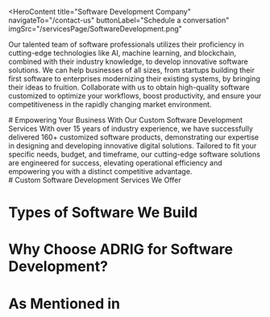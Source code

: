 <HeroContent
  title="Software Development Company"
  navigateTo="/contact-us"
  buttonLabel="Schedule a conversation"
  imgSrc="/servicesPage/SoftwareDevelopment.png"
>
  Our talented team of software professionals utilizes their proficiency in
  cutting-edge technologies like AI, machine learning, and blockchain, combined
  with their industry knowledge, to develop innovative software solutions. We
  can help businesses of all sizes, from startups building their first software
  to enterprises modernizing their existing systems, by bringing their ideas to
  fruition. Collaborate with us to obtain high-quality software customized to
  optimize your workflows, boost productivity, and ensure your competitiveness
  in the rapidly changing market environment.
</HeroContent>

<ClientCompaniesComponent />

<CountUpAnimationContainer />

<div className="w-full flex flex-col items-center justify-center text-center">
  # Empowering Your Business With Our Custom Software Development Services With
  over 15 years of industry experience, we have successfully delivered 160+
  customized software products, demonstrating our expertise in designing and
  developing innovative digital solutions. Tailored to fit your specific needs,
  budget, and timeframe, our cutting-edge software solutions are engineered for
  success, elevating operational efficiency and empowering you with a distinct
  competitive advantage.
</div>

<div className="w-full text-center">
  # Custom Software Development Services We Offer
</div>

<section className="grid grid-cols-2 gap-10 w-full py-16">
  <section className="w-full col-span-1 cursor-pointer">
    <ServiceCard
      service={{
        id: 1,
        image: "/servicesPage/SoftwareConsulting1.svg",
        title: "Software Consulting",
        description:
          "At ADRIG, we offer extensive software consulting services. We assess your business requirements and obstacles, devise solutions, and suggest an appropriate technology stack. Our specialists assist you throughout the process, from attracting users to generating revenue, devising growth strategies across AI, Blockchain, and IoT. Collaborate with us to turn your ideas into tangible results, guiding your project to success with strategic technological insights and development proficiency.",
        urlPath: "",
      }}
    />
  </section>
  <section className="w-full col-span-1 cursor-pointer">
    <ServiceCard
      service={{
        id: 2,
        image: "/servicesPage/PoCandMVPDevelopment.svg",
        title: "PoC and MVP Development",
        description:
          "Our experienced team is adept at developing Proof of Concepts (PoCs) that validate the viability of your software ideas by showcasing crucial functionalities in a simple format. Furthermore, we create Minimum Viable Products (MVPs) that provide essential features to meet the core needs of your users, enabling you to launch your software product rapidly and collect valuable user feedback for future improvements. This methodology helps you reduce risk and expedite the launch of your software solutions.",
        urlPath: "",
      }}
    />
  </section>
  <section className="w-full col-span-1 cursor-pointer">
    <ServiceCard
      service={{
        id: 3,
        image: "/servicesPage/DesignandArchitecture.svg",
        title: "UX/UI Design",
        description:
          "Our approach to UX/UI design starts by analyzing your target users and their requirements, then transforming those insights into visually captivating and easy-to-use interfaces. Paying close attention to detail and adhering to usability best practices, we create designs that embody your brand identity and improve user satisfaction. Whether you're building a web app or desktop software, our UX/UI design services are customized to elevate your software and boost user engagement.",
        urlPath: "",
      }}
    />
  </section>
  <section className="w-full col-span-1 cursor-pointer">
    <ServiceCard
      service={{
        id: 4,
        image: "/servicesPage/CustomBlockchainDevelopment1.svg",
        title: "AI Software Development",
        description:
          "We specialize in designing and implementing personalized AI software solutions that are tailored to your specific needs. With expertise spanning different AI disciplines, such as natural language processing, machine learning, and computer vision, we excel at developing a wide range of software applications to address the diverse needs of various industries. Our reliable software solutions are packed with features that are designed to boost operational efficiency, support informed decision-making, and promote innovation.",
        urlPath: "",
      }}
    />
  </section>
  <section className="w-full col-span-1 cursor-pointer">
    <ServiceCard
      service={{
        id: 5,
        image: "/servicesPage/StrategicConsulting1.svg",
        title: "Generative AI Software Development",
        description:
          "We create GenAI software solutions for a diverse range of applications across multiple sectors, from conversational chatbots to recommendation engines and predictive analytics tools. Our intelligent and flexible generative AI solutions, which are built upon foundational models like GPT-4, LLaMA, and PaLM 2, empower businesses to optimize their operations, improve their decision-making capabilities, and provide personalized experiences to their customers.",
        urlPath: "",
      }}
    />
  </section>
  <section className="w-full col-span-1 cursor-pointer">
    <ServiceCard
      service={{
        id: 6,
        image: "/servicesPage/CustomBlockchainDevelopment1.svg",
        title: "Blockchain Software Development",
        description:
          "Our team possesses extensive expertise in blockchain development and a deep understanding of protocols such as Ethereum, Hyperledger, Stellar, and Solana. This allows us to create tailored blockchain solutions that meet your unique needs. Our services encompass a wide range of blockchain applications, including the development of smart contracts, NFT marketplaces, decentralized exchanges (DEXs), bridges, metaverse environments, and tokens. Throughout the development process, we maintain an unwavering commitment to quality, regulatory compliance, security, innovation, and ongoing refinement.",
        urlPath: "",
      }}
    />
  </section>
  <section className="w-full col-span-1 cursor-pointer">
    <ServiceCard
      service={{
        id: 7,
        image: "/servicesPage/BlockchainAudit.svg",
        title: "Software Audit Service",
        description:
          "We offer a comprehensive software audit service to thoroughly examine your software environment. This assessment can reveal any gaps, vulnerabilities, potential security risks, and licensing oversights within your software infrastructure. However, our service goes beyond simply identifying problems. We also provide recommendations and implement solutions to address the issues uncovered, such as applying necessary software patches or upgrading to more secure software versions. This targeted approach ensures that you can fully optimize the value and protection of your software investments.",
        urlPath: "",
      }}
    />
  </section>
  <section className="w-full col-span-1 cursor-pointer">
    <ServiceCard
      service={{
        id: 8,
        image: "/servicesPage/SoftwareIntegration.svg",
        title: "Software Integration",
        description:
          "Our software integration service comprehensively combines different software systems, such as enterprise resource planning (ERP), customer relationship management (CRM), and online shopping platforms, into your current frameworks in a smooth manner. We start by thoroughly evaluating your existing software environment and learning about your organizational goals. Utilizing this assessment, we formulate a personalized integration plan that harmonizes with your objectives and optimizes the benefits of your current technological assets.",
        urlPath: "",
      }}
    />
  </section>
  <section className="w-full col-span-1 cursor-pointer">
    <ServiceCard
      service={{
        id: 9,
        image: "/servicesPage/SupportandMaintenance.svg",
        title: "Maintenance and Support",
        description:
          "Our team of software engineers provides continuous support and maintenance services to guarantee your application remains optimized and protected. We extend your software's lifespan and effectiveness by proactively tackling problems, applying security updates, and boosting performance. Our maintenance offerings ensure your software consistently adapts to meet your organizational requirements.",
        urlPath: "",
      }}
    />
  </section>
</section>

# Types of Software We Build

<section className="grid grid-cols-2 gap-10 w-full py-16">
  <section className="w-full col-span-1 cursor-pointer">
    <ServiceCard
      service={{
        id: 1,
        image: "/servicesPage/EnterpriseSoftware.svg",
        title: "Enterprise Software",
        description:
          "We specialize in developing resilient enterprise software solutions that streamline and improve your business processes. Our offerings are crafted to enhance productivity and lower costs by optimizing tasks like inventory control, customer relationship management, and enterprise resource planning. Utilizing our software, you can attain elevated productivity and operational proficiency.",
        urlPath: "",
      }}
    />
  </section>
  <section className="w-full col-span-1 cursor-pointer">
    <ServiceCard
      service={{
        id: 2,
        image: "/servicesPage/WebbasedSoftware.svg",
        title: "Web-based Software",
        description:
          "We are specialists in creating versatile and captivating web applications that revolutionize how you engage with customers and maintain your online brand. If you require a powerful e-commerce solution to boost revenue or a social media platform to encourage community involvement, we possess the knowledge and proficiency to realize your goals.",
      }}
    />
  </section>
  <section className="w-full col-span-1 cursor-pointer">
    <ServiceCard
      service={{
        id: 3,
        image: "/servicesPage/MobileDesktopandCrossplatformSoftware.svg",
        title: "Mobile, Desktop, and Cross-platform Software ",
        description:
          "We are specialists in creating versatile and captivating web applications that revolutionize how you engage with customers and maintain your online brand. If you require a powerful e-commerce solution to boost revenue or a social media platform to encourage community involvement, we possess the knowledge and proficiency to realize your goals.",
        urlPath: "",
      }}
    />
  </section>
  <section className="w-full col-span-1 cursor-pointer">
    <ServiceCard
      service={{
        id: 4,
        image: "/servicesPage/CloudbasedSoftware.svg",
        title: "Cloud-based Software",
        description:
          "Cloud-based software solutions offer a range of benefits. If you aim to develop a cloud-based application or move existing systems to the cloud, our team's expertise can help you achieve your objectives. By utilizing cloud infrastructure, our software solutions deliver exceptional flexibility and scalability, while also ensuring seamless accessibility. This empowers you to adapt and grow your business with ease.",
        urlPath: "",
      }}
    />
  </section>
  <section className="w-full col-span-1 cursor-pointer">
    <ServiceCard
      service={{
        id: 5,
        image: "/servicesPage/SaaSPaaSDevelopment.svg",
        title: "SaaS/PaaS Development",
        description:
          "We provide comprehensive cloud-based software and platform solutions that are customized to meet the specific needs of our clients. Our offerings enable businesses to offer outstanding digital experiences to their customers, with easy access to a wide range of features and capabilities without the burden of managing hardware, software updates, or infrastructure.",
        urlPath: "",
      }}
    />
  </section>
  <section className="w-full col-span-1 cursor-pointer">
    <ServiceCard
      service={{
        id: 6,
        image: "/servicesPage/ConsumerElectronicsSoftware.svg",
        title: "Consumer Electronics Software",
        description:
          "We collaborate closely with our clients to develop customized software for consumer electronics. This software improves the functionality, ease of use, and overall user experience of their products. Our team creates intuitive and innovative software solutions for a diverse range of electronic devices, including smartphones, tablets, smart home gadgets, and wearable tech.",
        urlPath: "",
      }}
    />
  </section>
</section>

# Why Choose ADRIG for Software Development?

<section className="grid grid-cols-2 gap-10 w-full py-16">
  <section className="w-full col-span-1 cursor-pointer">
    <ServiceCard
      service={{
        id: 1,
        image: "/servicesPage/ExpertiseandExperience.svg",
        title: "Expertise and Experience",
        description:
          "ADRIG boasts more than 15 years of industry knowledge, positioning the company as a leader in providing customized software solutions for clients from a wide range of sectors. Our proficiency in cutting-edge technologies and software engineering empowers us to develop highly efficient solutions that contribute to the success of our clients' initiatives.",
        urlPath: "",
      }}
    />
  </section>
  <section className="w-full col-span-1 cursor-pointer">
    <ServiceCard
      service={{
        id: 2,
        image: "/servicesPage/PrioritizeSecurity.svg",
        title: "We Prioritize Security",
        description:
          "Ensuring security is our primary focus. During the entire development stage, we strictly follow the most rigorous security standards to make certain that your software is secure and dependable. We perform thorough risk assessments and apply robust encryption techniques, utilizing the best security methods to safeguard your digital possessions and shield them from various security risks.",
      }}
    />
  </section>
  <section className="w-full col-span-1 cursor-pointer">
    <ServiceCard
      service={{
        id: 3,
        image: "/servicesPage/CustomizedSolutions1.svg",
        title: "Customized Solutions ",
        description:
          "Regardless of the size or intricacy of your organization, we possess the knowledge to provide scalable bespoke software applications that perfectly fulfill your requirements. Whether you are a new venture, a medium-sized business, or a large corporation, our custom solutions are designed with exceptional quality and efficiency in mind. From intricate enterprise-level solutions to user-friendly mobile applications, we customize our offerings to your precise needs.",
        urlPath: "",
      }}
    />
  </section>
  <section className="w-full col-span-1 cursor-pointer">
    <ServiceCard
      service={{
        id: 4,
        image: "/servicesPage/EndtoendDevelopment.svg",
        title: "End-to-end Development",
        description:
          "We excel at delivering comprehensive custom software development services, managing every step of the process with proficiency and expertise. Beginning from the initial idea to the final deployment and continuous maintenance, we guarantee a smooth execution and delivery of your software solution. Through our holistic approach, you can rely on us to actualize your vision effectively and efficiently.",
        urlPath: "",
      }}
    />
  </section>
</section>

<MainContent
  mainPara="Ready to build a software solution?"
  subPara="We hire the top 1% of IT talent to deliver you innovative and secure technology solutions."
  getInTouchIncluded={true}
/>

<section className="grid grid-cols-2 gap-10 w-full py-16">
  <section className="w-full col-span-1 cursor-pointer">
    <ServiceCard
      service={{
        id: 1,
        image: "/servicesPage/DiscoveryandAnalysis1.svg",
        title: "Discovery, Analysis and Planning",
        description:
          "We commence by collecting and examining the project's necessities, establishing objectives, and mapping out a development blueprint. Closely collaborating with stakeholders, we delineate the project's scope, aims, and limitations. Through meticulous market analysis and feasibility assessments, we guarantee congruence with business goals and market demands. The outcome is a comprehensive project plan, inclusive of timelines, milestones, resource distribution, and risk mitigation strategies, paving the way for successful project implementation.",
        urlPath: "",
      }}
    />
  </section>
  <section className="w-full col-span-1 cursor-pointer">
    <ServiceCard
      service={{
        id: 2,
        image: "/servicesPage/DesignandArchitecture1.svg",
        title: "UI/UX and Architecture Design",
        description:
          "During this stage, we concentrate on developing intuitive and visually captivating user interfaces while designing the fundamental architecture to enable optimal performance and scalability. Our team works closely with stakeholders to comprehend user requirements and expectations, guaranteeing that the interface is user-centric and augments the overall user experience. Concurrently, we architect the software system, taking into account aspects like scalability, security, and system integrations to establish a robust foundation for the development phase.",
      }}
    />
  </section>
  <section className="w-full col-span-1 cursor-pointer">
    <ServiceCard
      service={{
        id: 3,
        image: "/servicesPage/Development.svg",
        title: "Agile Development ",
        description:
          "Our skilled developers create well-structured, optimized code and develop the software employing appropriate programming languages and frameworks. We leverage leading integrated development environments (IDEs) tailored to your project's needs, such as Xcode, Visual Studio, and Android Studio. Upholding superior code quality standards, we consistently update Version Control Systems like Github to enable smooth collaboration and progress monitoring, ensuring a streamlined development process and robust version control.",
        urlPath: "",
      }}
    />
  </section>
  <section className="w-full col-span-1 cursor-pointer">
    <ServiceCard
      service={{
        id: 4,
        image: "/servicesPage/TestingandQualityAssurance.svg",
        title: "Testing and Quality Assurance",
        description:
          "Comprehensive testing and quality assurance are essential before deploying any software application, whether it's a web-based, AI-powered, or any other type of system. We have implemented a continuous integration and continuous deployment (CI/CD) pipeline, which integrates automated testing with every code change. Tools like Jenkins help streamline the build, test, and deployment processes, while specialized provisioning tools create temporary environments for realistic testing scenarios. Our team of testers thoroughly examines the functionality of the software, meticulously documenting any issues in Jira for prioritization and inclusion in future development iterations.",
        urlPath: "",
      }}
    />
  </section>
  <section className="w-full col-span-1 cursor-pointer">
    <ServiceCard
      service={{
        id: 5,
        image: "/servicesPage/DeploymentandIntegration.svg",
        title: "Deployment",
        description:
          "In the Deployment phase, the focus shifts from development to implementation, where the software solution is brought to fruition and made accessible to users. This stage requires meticulous planning and execution to ensure a seamless rollout of the software into the production environment. The team collaborates closely with stakeholders to schedule and coordinate deployment activities, such as software installation, configuration, and testing. Throughout the deployment process, the team closely monitors the progress to promptly identify and resolve any issues or unexpected obstacles that may emerge.",
        urlPath: "",
      }}
    />
  </section>
  <section className="w-full col-span-1 cursor-pointer">
    <ServiceCard
      service={{
        id: 6,
        image: "/servicesPage/MaintenanceandSupport11.svg",
        title: "Maintenance and Updatest",
        description:
          "At ADRIG, we provide ongoing support even after your software has been deployed. We continuously monitor the software, quickly address any problems that arise, and make updates to accommodate the evolving needs of your business. Our methodology guarantees that your software remains current and aligned with your strategic objectives, which is validated through user feedback and results.",
        urlPath: "",
      }}
    />
  </section>
</section>

# As Mentioned in

<ClientCompaniesComponent />
